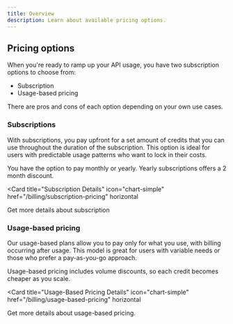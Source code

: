 ```yaml
---
title: Overview
description: Learn about available pricing options.
---
```


## Pricing options

When you're ready to ramp up your API usage, you have two subscription options to choose from:

- Subscription
- Usage-based pricing

There are pros and cons of each option depending on your own use cases.

### Subscriptions

With subscriptions, you pay upfront for a set amount of credits that you can use throughout the duration of the subscription. This option is ideal for users with predictable usage patterns who want to lock in their costs.

You have the option to pay monthly or yearly. Yearly subscriptions offers a 2 month discount.

<Card
  title="Subscription Details"
  icon="chart-simple"
  href="/billing/subscription-pricing"
  horizontal
>
  Get more details about subscription
</Card>

### Usage-based pricing

Our usage-based plans allow you to pay only for what you use, with billing occurring after usage. This model is great for users with variable needs or those who prefer a pay-as-you-go approach.

Usage-based pricing includes volume discounts, so each credit becomes cheaper as you scale.

<Card
  title="Usage-Based Pricing Details"
  icon="chart-simple"
  href="/billing/usage-based-pricing"
  horizontal
>
  Get more details about usage-based pricing.
</Card>
